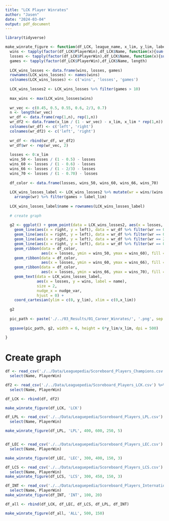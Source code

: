 ```yaml
---
title: "LCK Player Winrates"
author: "Jasen"
date: "2024-03-04"
output: pdf_document
---
```


```r
library(tidyverse)
```

```r
make_winrate_figure <- function(df_LCK, league_name, x_lim, y_lim, label_lim, nudge_var){
  wins <- tapply(factor(df_LCK$PlayerWin),df_LCK$Name, function(x){sum(x == 'Yes')})
  losses <- tapply(factor(df_LCK$PlayerWin),df_LCK$Name, function(x){sum(x == 'No')})
  games <- tapply(factor(df_LCK$PlayerWin),df_LCK$Name, length)
  
  LCK_wins_losses <- data.frame(wins, losses, games)
  rownames(LCK_wins_losses) <- names(wins)
  colnames(LCK_wins_losses) <- c('wins', 'losses', 'games')
  
  LCK_wins_losses2 <- LCK_wins_losses %>% filter(games > 10)
  
  max_wins <- max(LCK_wins_losses$wins)
  
  wr_vec <- c(0.45, 0.5, 0.55, 0.6, 2/3, 0.7)
  n <- length(wr_vec)
  wr_df <- data.frame(rep(1,n), rep(1,n))
  wr_df2 <- data.frame(x_lim / (1 - wr_vec) - x_lim, x_lim * rep(1,n))
  colnames(wr_df) <- c('left', 'right')
  colnames(wr_df2) <- c('left', 'right')
  
  wr_df <- rbind(wr_df, wr_df2)
  wr_df$wr <- rep(wr_vec, 2)
  
  losses <- 0:x_lim
  wins_50 <- losses / (1 - 0.5) - losses
  wins_60 <- losses / (1 - 0.6) - losses
  wins_66 <- losses / (1 - 2/3) - losses
  wins_70 <- losses / (1 - 0.70) - losses
  
  df_color <- data.frame(losses, wins_50, wins_60, wins_66, wins_70)
  
  LCK_wins_losses_label <- LCK_wins_losses2 %>% mutate(wr = wins/(wins + losses)) %>%
    arrange(wr) %>% filter(games > label_lim) 
  
  LCK_wins_losses_label$name = rownames(LCK_wins_losses_label)
  
  # create graph
  
  g2 <- ggplot() + geom_point(data = LCK_wins_losses2, aes(x = losses, y = wins)) + 
    geom_line(aes(x = right, y = left), data = wr_df %>% filter(wr == 0.5), alpha = 0.4) + 
    geom_line(aes(x = right, y = left), data = wr_df %>% filter(wr == 0.6), alpha = 0.4) +
    geom_line(aes(x = right, y = left), data = wr_df %>% filter(wr == 2/3), alpha = 0.4) +
    geom_line(aes(x = right, y = left), data = wr_df %>% filter(wr == 0.7), alpha = 0.4) +
    geom_ribbon(data = df_color, 
                aes(x = losses, ymin = wins_50, ymax = wins_60), fill = "blue", alpha = 0.3) +
    geom_ribbon(data = df_color, 
                aes(x = losses, ymin = wins_60, ymax = wins_66), fill = "yellow", alpha = 0.3) +
    geom_ribbon(data = df_color, 
                aes(x = losses, ymin = wins_66, ymax = wins_70), fill = "red", alpha = 0.3) +
    geom_text(data = LCK_wins_losses_label, 
              aes(x = losses, y = wins, label = name), 
              size = 2, 
              nudge_x = nudge_var,
              hjust = 0) + 
    coord_cartesian(ylim = c(0, y_lim), xlim = c(0,x_lim)) 
  
  g2
  
  pic_path <- paste('./../03_Results/01_Career_Winrates/', '.png', sep = league_name)
  
  ggsave(pic_path, g2, width = 6, height = 6*y_lim/x_lim, dpi = 500)  
  
}
```

# Create graph

```r
df <- read_csv('./../Data/Leaguepedia/Scoreboard_Players_Champions.csv') %>%
  select(Name, PlayerWin)

df2 <- read_csv('./../Data/Leaguepedia/Scoreboard_Players_LCK.csv') %>%
  select(Name, PlayerWin)

df_LCK <- rbind(df, df2)

make_winrate_figure(df_LCK, 'LCK')

df_LPL <- read_csv('./../Data/Leaguepedia/Scoreboard_Players_LPL.csv') %>%
  select(Name, PlayerWin)

make_winrate_figure(df_LPL, 'LPL', 400, 600, 250, 5)


df_LEC <- read_csv('./../Data/Leaguepedia/Scoreboard_Players_LEC.csv') %>%
  select(Name, PlayerWin)

make_winrate_figure(df_LEC, 'LEC', 300, 400, 150, 3)

df_LCS <- read_csv('./../Data/Leaguepedia/Scoreboard_Players_LCS.csv') %>%
  select(Name, PlayerWin)
make_winrate_figure(df_LCS, 'LCS', 300, 450, 150, 3)

df_INT <- read_csv('./../Data/Leaguepedia/Scoreboard_Players_International.csv') %>%
  select(Name, PlayerWin)
make_winrate_figure(df_INT, 'INT', 100, 20)

df_all <- rbind(df_LCK, df_LEC, df_LCS, df_LPL, df_INT)

make_winrate_figure(df_all, 'ALL', 500, 150)

```
